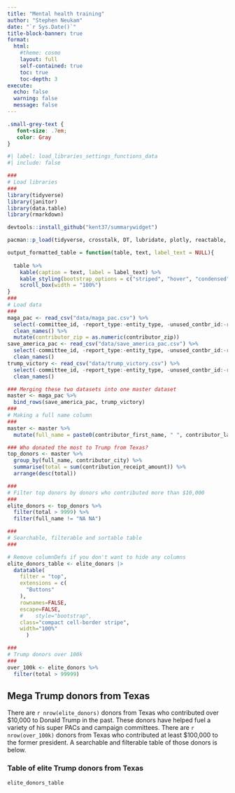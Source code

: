 ```yaml
---
title: "Mental health training"
author: "Stephen Neukam"
date: "`r Sys.Date()`"
title-block-banner: true
format:
  html:
    #theme: cosmo
    layout: full
    self-contained: true
    toc: true
    toc-depth: 3
execute: 
  echo: false
  warning: false
  message: false
---
```


```css

.small-grey-text {
   font-size: .7em; 
   color: Gray
}

```

```r
#| label: load_libraries_settings_functions_data
#| include: false

###
# Load libraries
###
library(tidyverse)
library(janitor)
library(data.table)
library(rmarkdown)

devtools::install_github("kent37/summarywidget")

pacman::p_load(tidyverse, crosstalk, DT, lubridate, plotly, reactable, gt, summarywidget, here, glue, janitor, googlesheets4, googledrive, ggthemes, devtools, knitr, kableExtra,tidytext,textstem)

output_formatted_table = function(table, text, label_text = NULL){
  
  table %>%
    kable(caption = text, label = label_text) %>%
    kable_styling(bootstrap_options = c("striped", "hover", "condensed", "responsive"), font_size = 14, fixed_thead = T) %>%
    scroll_box(width = "100%")
}
###
# Load data
###
maga_pac <- read_csv("data/maga_pac.csv") %>%
  select(-committee_id, -report_type:-entity_type, -unused_contbr_id:-recipient_committee_designation, -contributor_id:-memo_code_full, -contributor_aggregate_ytd:-conduit_committee_id, -conduit_committee_name:-line_number_label) %>%
  clean_names() %>%
  mutate(contributor_zip = as.numeric(contributor_zip))
save_america_pac <- read_csv("data/save_america_pac.csv") %>%
  select(-committee_id, -report_type:-entity_type, -unused_contbr_id:-recipient_committee_designation, -contributor_id:-memo_code_full, -contributor_aggregate_ytd:-conduit_committee_id, -conduit_committee_name:-line_number_label) %>%
  clean_names()
trump_victory <- read_csv("data/trump_victory.csv") %>%
  select(-committee_id, -report_type:-entity_type, -unused_contbr_id:-recipient_committee_designation, -contributor_id:-memo_code_full, -contributor_aggregate_ytd:-conduit_committee_id, -conduit_committee_name:-line_number_label) %>%
  clean_names()

### Merging these two datasets into one master dataset
master <- maga_pac %>%
  bind_rows(save_america_pac, trump_victory)
###
# Making a full name column
###
master <- master %>%
  mutate(full_name = paste0(contributor_first_name, " ", contributor_last_name))

### Who donated the most to Trump from Texas?
top_donors <- master %>%
  group_by(full_name, contributor_city) %>%
  summarise(total = sum(contribution_receipt_amount)) %>%
  arrange(desc(total))

###
# Filter top donors by donors who contributed more than $10,000
###
elite_donors <- top_donors %>%
  filter(total > 9999) %>%
  filter(full_name != "NA NA")

###
# Searchable, filterable and sortable table
###

# Remove columnDefs if you don't want to hide any columns
elite_donors_table <- elite_donors |> 
  datatable(   
    filter = "top", 
    extensions = c(
      "Buttons"
    ), 
    rownames=FALSE,
    escape=FALSE,
    #    style="bootstrap", 
    class="compact cell-border stripe", 
    width="100%"
      )

### 
# Trump donors over 100k
###
over_100k <- elite_donors %>%
  filter(total > 99999)
```
## Mega Trump donors from Texas
There are `r nrow(elite_donors)` donors from Texas who contributed over $10,000 to Donald Trump in the past. These donors have helped fuel a variety of his super PACs and campaign committees. There are `r nrow(over_100k)` donors from Texas who contributed at least $100,000 to the former president. A searchable and filterable table of those donors is below.

### Table of elite Trump donors from Texas
```r
elite_donors_table
```

